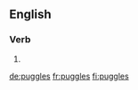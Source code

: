==English==

===Verb===
{{head|en}}

# {{en-third-person singular of|puggle}}

[[de:puggles]]
[[fr:puggles]]
[[fi:puggles]]